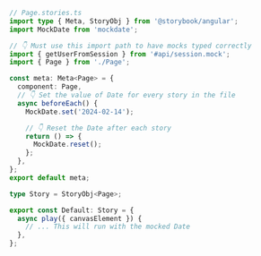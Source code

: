 ```ts
// Page.stories.ts
import type { Meta, StoryObj } from '@storybook/angular';
import MockDate from 'mockdate';

// 👇 Must use this import path to have mocks typed correctly
import { getUserFromSession } from '#api/session.mock';
import { Page } from './Page';

const meta: Meta<Page> = {
  component: Page,
  // 👇 Set the value of Date for every story in the file
  async beforeEach() {
    MockDate.set('2024-02-14');

    // 👇 Reset the Date after each story
    return () => {
      MockDate.reset();
    };
  },
};
export default meta;

type Story = StoryObj<Page>;

export const Default: Story = {
  async play({ canvasElement }) {
    // ... This will run with the mocked Date
  },
};
```
